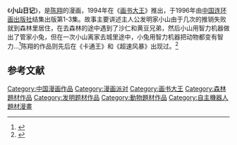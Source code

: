 {{expand|time=2015-02-14T01:31:53+00:00}}

《'''小山日记'''》，是[[陈翔|陈翔]]的漫画，1994年在《[[画书大王|画书大王]]》推出，于1996年由[[中国连环画出版社|中国连环画出版社]]结集出版第1-3集。故事主要讲述主人公发明家小山由于几次的推销失败就到森林里居住，在去森林的途中遇到了沙仁和黄豆兄弟，然后小山用智力机器做出了管家小兔，但在一次小山离家去城里途中，小兔用智力机器把动物都变有智力...<ref>{{Cite news|url=http://comic.qq.com/a/20090925/000036.htm|title=《小山日记》中国漫画家陈翔早期作品|language=zh-cn|publisher=腾讯网|author=|date=2006-02-08|accessdate=2015-02-03|deadurl=yes|archiveurl=https://web.archive.org/web/20150214051432/http://comic.qq.com/a/20090925/000036.htm|archivedate=2015-02-14}}</ref>陈翔的作品则先后在《卡通王》和《超速风暴》出现过。<ref>{{Cite news|url=http://comic.qq.com/a/20071104/000003.htm|title=年度最佳漫画家提名：陈翔|language=zh-cn|publisher=腾讯网|author=|date=2006-02-08|accessdate=2015-02-03|deadurl=yes|archiveurl=https://web.archive.org/web/20150214051344/http://comic.qq.com/a/20071104/000003.htm|archivedate=2015-02-14}}</ref>

== 参考文献 ==
{{Reflist}}

[[Category:中国漫画作品|Category:中国漫画作品]]
[[Category:漫画派对|Category:漫画派对]]
[[Category:画书大王|Category:画书大王]]
[[Category:森林題材作品|Category:森林題材作品]]
[[Category:发明题材作品|Category:发明题材作品]]
[[Category:動物題材作品|Category:動物題材作品]]
[[Category:自主機器人題材漫畫|Category:自主機器人題材漫畫]]
{{comic-stub}}